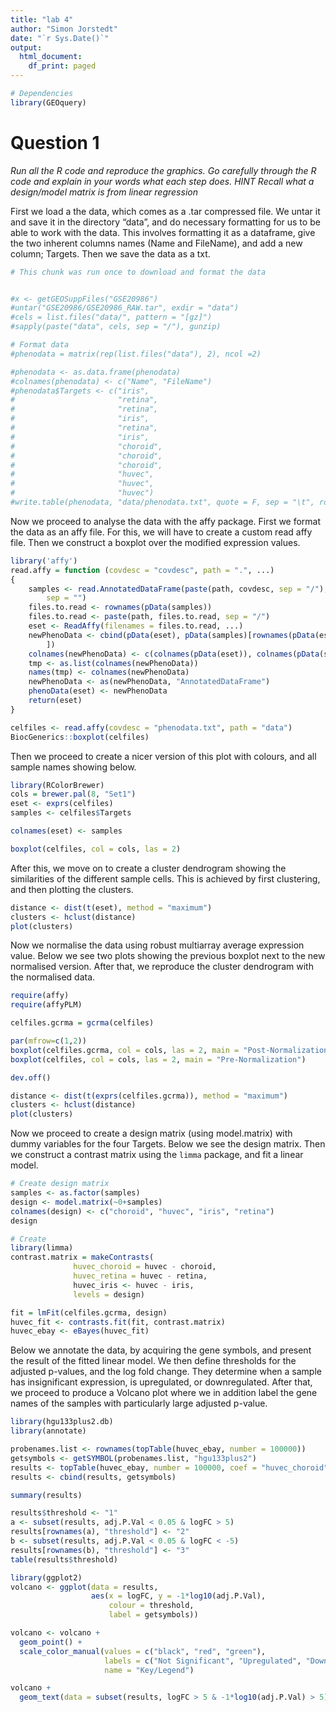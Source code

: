 ```yaml
---
title: "lab 4"
author: "Simon Jorstedt"
date: "`r Sys.Date()`"
output:
  html_document:
    df_print: paged
---
```


```r
# Dependencies
library(GEOquery)
```

# Question 1
*Run all the R code and reproduce the graphics. Go carefully through the R code and explain in your words what each step does. HINT Recall what a design/model matrix is from linear regression*

First we load a the data, which comes as a .tar compressed file. We untar it and save it in the directory "data", and do necessary formatting for us to be able to work with the data. This involves formatting it as a dataframe, give the two inherent columns names (Name and FileName), and add a new column; Targets. Then we save the data as a txt.

```r
# This chunk was run once to download and format the data


#x <- getGEOSuppFiles("GSE20986")
#untar("GSE20986/GSE20986_RAW.tar", exdir = "data")
#cels = list.files("data/", pattern = "[gz]")
#sapply(paste("data", cels, sep = "/"), gunzip)

# Format data
#phenodata = matrix(rep(list.files("data"), 2), ncol =2)

#phenodata <- as.data.frame(phenodata)
#colnames(phenodata) <- c("Name", "FileName")
#phenodata$Targets <- c("iris", 
#                       "retina", 
#                       "retina", 
#                       "iris", 
#                       "retina", 
#                       "iris", 
#                       "choroid", 
#                       "choroid", 
#                       "choroid", 
#                       "huvec", 
#                       "huvec", 
#                       "huvec")
#write.table(phenodata, "data/phenodata.txt", quote = F, sep = "\t", row.names = F)
```

Now we proceed to analyse the data with the affy package. First we format the data as an affy file. For this, we will have to create a custom read affy file. Then we construct a boxplot over the modified expression values.

```r
library('affy')
read.affy = function (covdesc = "covdesc", path = ".", ...)
{
    samples <- read.AnnotatedDataFrame(paste(path, covdesc, sep = "/"),
        sep = "")
    files.to.read <- rownames(pData(samples))
    files.to.read <- paste(path, files.to.read, sep = "/")
    eset <- ReadAffy(filenames = files.to.read, ...)
    newPhenoData <- cbind(pData(eset), pData(samples)[rownames(pData(eset)),
        ])
    colnames(newPhenoData) <- c(colnames(pData(eset)), colnames(pData(samples)))
    tmp <- as.list(colnames(newPhenoData))
    names(tmp) <- colnames(newPhenoData)
    newPhenoData <- as(newPhenoData, "AnnotatedDataFrame")
    phenoData(eset) <- newPhenoData
    return(eset)
}

celfiles <- read.affy(covdesc = "phenodata.txt", path = "data")
BiocGenerics::boxplot(celfiles)
```

Then we proceed to create a nicer version of this plot with colours, and all sample names showing below.

```r
library(RColorBrewer)
cols = brewer.pal(8, "Set1")
eset <- exprs(celfiles)
samples <- celfiles$Targets

colnames(eset) <- samples

boxplot(celfiles, col = cols, las = 2)
```

After this, we move on to create a cluster dendrogram showing the similarities of the different sample cells. This is achieved by first clustering, and then plotting the clusters.

```r
distance <- dist(t(eset), method = "maximum")
clusters <- hclust(distance)
plot(clusters)
```

Now we normalise the data using robust multiarray average expression value. Below we see two plots showing the previous boxplot next to the new normalised version. After that, we reproduce the cluster dendrogram with the normalised data.

```r
require(affy)
require(affyPLM)

celfiles.gcrma = gcrma(celfiles)

par(mfrow=c(1,2))
boxplot(celfiles.gcrma, col = cols, las = 2, main = "Post-Normalization");
boxplot(celfiles, col = cols, las = 2, main = "Pre-Normalization")

dev.off()
```



```r
distance <- dist(t(exprs(celfiles.gcrma)), method = "maximum")
clusters <- hclust(distance)
plot(clusters)
```

Now we proceed to create a design matrix (using model.matrix) with dummy variables for the four Targets. Below we see the design matrix. Then we construct a contrast matrix using the `limma` package, and fit a linear model.

```r
# Create design matrix
samples <- as.factor(samples)
design <- model.matrix(~0+samples)
colnames(design) <- c("choroid", "huvec", "iris", "retina")
design

# Create 
library(limma)
contrast.matrix = makeContrasts(
              huvec_choroid = huvec - choroid, 
              huvec_retina = huvec - retina, 
              huvec_iris <- huvec - iris, 
              levels = design)

fit = lmFit(celfiles.gcrma, design)
huvec_fit <- contrasts.fit(fit, contrast.matrix)
huvec_ebay <- eBayes(huvec_fit)
```

Below we annotate the data, by acquiring the gene symbols, and present the result of the fitted linear model. We then define thresholds for the adjusted p-values, and  the log fold change. They determine when a sample has insignificant expression, is upregulated, or downregulated. After that, we proceed to produce a Volcano plot where we in addition label the gene names of the samples with particularly large adjusted p-value.

```r
library(hgu133plus2.db)
library(annotate)

probenames.list <- rownames(topTable(huvec_ebay, number = 100000))
getsymbols <- getSYMBOL(probenames.list, "hgu133plus2")
results <- topTable(huvec_ebay, number = 100000, coef = "huvec_choroid")
results <- cbind(results, getsymbols)

summary(results)
```

```r
results$threshold <- "1"
a <- subset(results, adj.P.Val < 0.05 & logFC > 5)
results[rownames(a), "threshold"] <- "2"
b <- subset(results, adj.P.Val < 0.05 & logFC < -5)
results[rownames(b), "threshold"] <- "3"
table(results$threshold)
```



```r
library(ggplot2)
volcano <- ggplot(data = results, 
                  aes(x = logFC, y = -1*log10(adj.P.Val), 
                      colour = threshold, 
                      label = getsymbols))

volcano <- volcano + 
  geom_point() + 
  scale_color_manual(values = c("black", "red", "green"), 
                     labels = c("Not Significant", "Upregulated", "Downregulated"), 
                     name = "Key/Legend")

volcano + 
  geom_text(data = subset(results, logFC > 5 & -1*log10(adj.P.Val) > 5), aes(x = logFC, y = -1*log10(adj.P.Val), colour = threshold, label = getsymbols)  )
```






























